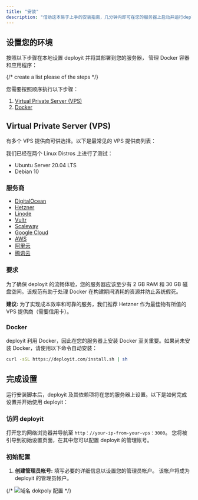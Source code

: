```yaml
---
title: "安装"
description: "借助这本易于上手的安装指南，几分钟内即可在您的服务器上启动并运行deployit。"
---
```



## 设置您的环境

按照以下步骤在本地设置 deployit 并将其部署到您的服务器， 管理 Docker 容器和应用程序：

{/* create a list please of the steps */}

您需要按照顺序执行以下步骤：

1. [Virtual Private Server (VPS)](#virtual-private-server-vps)
2. [Docker](#docker)

## Virtual Private Server (VPS)

有多个 VPS 提供商可供选择。以下是最常见的 VPS 提供商列表：

我们已经在两个 Linux Distros 上进行了测试：

- Ubuntu Server 20.04 LTS
- Debian 10

### 服务商

- [DigitalOcean](https://www.digitalocean.com/pricing/droplets#basic-droplets)
- [Hetzner](https://www.hetzner.com/cloud/)
- [Linode](https://www.linode.com/es/pricing/#compute-shared)
- [Vultr](https://www.vultr.com/pricing/#cloud-compute)
- [Scaleway](https://www.scaleway.com/en/pricing/?tags=baremetal,available)
- [Google Cloud](https://cloud.google.com/)
- [AWS](https://aws.amazon.com/ec2/pricing/)
- [阿里云](https://www.aliyun.com/)
- [腾讯云](https://cloud.tencent.com/)

### 要求

为了确保 deployit 的流畅体验，您的服务器应该至少有 2 GB RAM 和 30 GB 磁盘空间。该规范有助于处理 Docker 在构建期间消耗的资源并防止系统假死。


<Callout>

**建议:** 为了实现成本效率和可靠的服务，我们推荐 Hetzner 作为最佳物有所值的 VPS 提供商（需要信用卡）。

</Callout>

### Docker

deployit 利用 Docker，因此在您的服务器上安装 Docker 至关重要。如果尚未安装 Docker，请使用以下命令自动安装：

```bash
curl -sSL https://deployit.com/install.sh | sh
```

## 完成设置

运行安装脚本后，deployit 及其依赖项将在您的服务器上设置。以下是如何完成设置并开始使用 deployit：

### 访问 deployit

打开您的网络浏览器并导航至 `http：//your-ip-from-your-vps：3000`。 您将被引导到初始设置页面，在其中您可以配置 deployit 的管理帐号。

### 初始配置

1. **创建管理员帐号:** 填写必要的详细信息以设置您的管理员帐户。 该帐户将成为 deployit 的管理员帐户。

{/* ![域名 dokpoly 配置](../../../../assets/images/setup.png) */}
 <ImageZoom  src="/assets/images/setup.png" width={1300} height={630} alt='home og image' className="rounded-lg" />